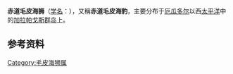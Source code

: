 {{Speciesbox
| name = 赤道毛皮海狮
| status = EN | status_system = iucn3.1
| status_ref = <ref  name=iucn>{{IUCN2010|version=2010.4| assessors = Aurioles, D. &  Trillmich, F. (IUCN SSC Pinniped Specialist Group) | year = 2008 | id = 2057  | title = Arctocephalus galapagoensis |downloaded = 2010-11-30}}</ref>
| trend = unknown
| image = Zalophus wollebaeki2.jpg
| image_width = 250px
| genus = Arctocephalus
| species = galapagoensis
| authority = Heller, 1904
| range_map = Galapagos Fur Seal area.png
| range_map_caption = 赤道毛皮海狮分布（绿色）
}}
'''赤道毛皮海狮'''（[[学名|学名]]：''{{lang|la|Arctocephalus galapagoensis}}''），又稱'''赤道毛皮海豹'''，主要分布于[[厄瓜多尔|厄瓜多尔]]以西[[太平洋|太平洋]]中的[[加拉帕戈斯群岛|加拉帕戈斯群岛]]上。

== 参考资料 ==
{{reflist}}
{{commons|Arctocephalus galapagoensis}}
{{Wikispecies|Arctocephalus galapagoensis}}
{{Taxonbar|from=Q571618}}

[[Category:毛皮海狮属|Category:毛皮海狮属]]


{{Mammal-stub}}